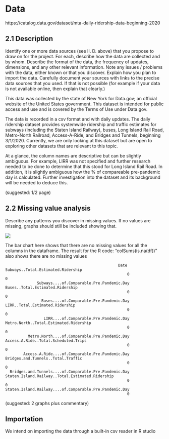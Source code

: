 # Data

https://catalog.data.gov/dataset/mta-daily-ridership-data-beginning-2020

## 2.1 Description

Identify one or more data sources (see II. D. above) that you propose to draw on for the project. For each, describe how the data are collected and by whom. Describe the format of the data, the frequency of updates, dimensions, and any other relevant information. Note any issues / problems with the data, either known or that you discover. Explain how you plan to import the data. Carefully document your sources with links to the precise data sources that you used. If that is not possible (for example if your data is not available online, then explain that clearly.)

This data was collected by the state of New York for Data.gov; an official website of the United States government. This dataset is intended for public access and use and is covered by the Terms of Use under Data.gov.

The data is recorded in a csv format and with daily updates. The daily ridership dataset provides systemwide ridership and traffic estimates for subways (including the Staten Island Railway), buses, Long Island Rail Road, Metro-North Railroad, Access-A-Ride, and Bridges and Tunnels, beginning 3/1/2020. Currently, we are only looking at this dataset but are open to exploring other datasets that are relevant to this topic.

At a glance, the column names are descriptive but can be slightly ambiguous. For example, LIRR was not specified and further research needed to be done to determine that this stood for Long Island Rail Road. In addition, it is slightly ambiguous how the % of compareable pre-pandemic day is calculated. Further investigation into the dataset and its background will be needed to deduce this.

(suggested: 1/2 page)

## 2.2 Missing value analysis

Describe any patterns you discover in missing values. If no values are missing, graphs should still be included showing that.

![](images/clipboard-3207065581.png)

The bar chart here shows that there are no missing values for all the columns in the dataframe. The result for the R code: "colSums(is.na(df))" also shows there are no missing values

```         
                                                  Date                      Subways..Total.Estimated.Ridership 
                                                      0                                                       0 
              Subways....of.Comparable.Pre.Pandemic.Day                        Buses..Total.Estimated.Ridership 
                                                      0                                                       0 
                Buses....of.Comparable.Pre.Pandemic.Day                         LIRR..Total.Estimated.Ridership 
                                                      0                                                       0 
                 LIRR....of.Comparable.Pre.Pandemic.Day                  Metro.North..Total.Estimated.Ridership 
                                                      0                                                       0 
          Metro.North....of.Comparable.Pre.Pandemic.Day                    Access.A.Ride..Total.Scheduled.Trips 
                                                      0                                                       0 
        Access.A.Ride....of.Comparable.Pre.Pandemic.Day                      Bridges.and.Tunnels..Total.Traffic 
                                                      0                                                       0 
  Bridges.and.Tunnels....of.Comparable.Pre.Pandemic.Day        Staten.Island.Railway..Total.Estimated.Ridership 
                                                      0                                                       0 
Staten.Island.Railway....of.Comparable.Pre.Pandemic.Day 
                                                      0 
```

(suggested: 2 graphs plus commentary)

## Importation

We intend on importing the data through a built-in csv reader in R studio
